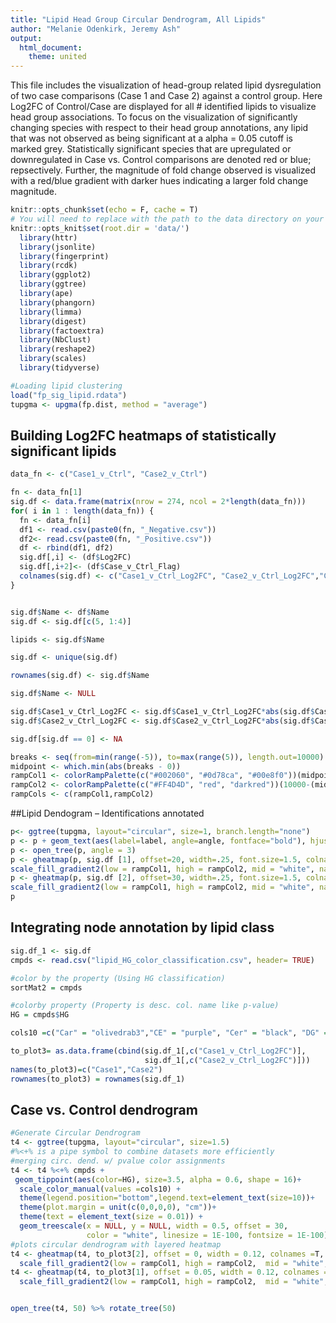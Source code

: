 ---
title: "Lipid Head Group Circular Dendrogram, All Lipids"
author: "Melanie Odenkirk, Jeremy Ash"
output:
  html_document:
    theme: united 
---

This file includes the visualization of head-group related lipid dysregulation of two case comparisons (Case 1 and Case 2) against a control group. Here Log2FC of Control/Case are displayed for all # identified lipids to visualize head group associations. To focus on the visualization of significantly changing species with respect to their head group annotations, any lipid that was not observed as being significant at a alpha = 0.05 cutoff is marked grey. Statistically significant species that are upregulated or downregulated in Case vs. Control comparisons are denoted red or blue; repsectively. Further, the magnitude of fold change observed is visualized with a red/blue gradient with darker hues indicating a larger fold change magnitude. 



```{r setup, include=FALSE}
knitr::opts_chunk$set(echo = F, cache = T)
# You will need to replace with the path to the data directory on your machine
knitr::opts_knit$set(root.dir = 'data/')
  library(httr)
  library(jsonlite)
  library(fingerprint)
  library(rcdk)
  library(ggplot2)
  library(ggtree)
  library(ape)
  library(phangorn)
  library(limma)
  library(digest)
  library(factoextra)
  library(NbClust)
  library(reshape2)
  library(scales)
  library(tidyverse)
```


```{r, include=FALSE}
#Loading lipid clustering
load("fp_sig_lipid.rdata")
tupgma <- upgma(fp.dist, method = "average")
```


## Building Log2FC heatmaps of statistically significant lipids
```{r pressure, echo=FALSE, include=FALSE}
data_fn <- c("Case1_v_Ctrl", "Case2_v_Ctrl")

fn <- data_fn[1]
sig.df <- data.frame(matrix(nrow = 274, ncol = 2*length(data_fn)))
for( i in 1 : length(data_fn)) {
  fn <- data_fn[i]
  df1 <- read.csv(paste0(fn, "_Negative.csv"))
  df2<- read.csv(paste0(fn, "_Positive.csv"))
  df <- rbind(df1, df2)
  sig.df[,i] <- (df$Log2FC)
  sig.df[,i+2]<- (df$Case_v_Ctrl_Flag) 
  colnames(sig.df) <- c("Case1_v_Ctrl_Log2FC", "Case2_v_Ctrl_Log2FC","Case1_v_Ctrl_Flag", "Case2_v_Ctrl_Flag")
}


sig.df$Name <- df$Name
sig.df <- sig.df[c(5, 1:4)]

lipids <- sig.df$Name

sig.df <- unique(sig.df)

rownames(sig.df) <- sig.df$Name

sig.df$Name <- NULL

sig.df$Case1_v_Ctrl_Log2FC <- sig.df$Case1_v_Ctrl_Log2FC*abs(sig.df$Case1_v_Ctrl_Flag)
sig.df$Case2_v_Ctrl_Log2FC <- sig.df$Case2_v_Ctrl_Log2FC*abs(sig.df$Case2_v_Ctrl_Flag)

sig.df[sig.df == 0] <- NA

breaks <- seq(from=min(range(-5)), to=max(range(5)), length.out=10000)
midpoint <- which.min(abs(breaks - 0))
rampCol1 <- colorRampPalette(c("#002060", "#0d78ca", "#00e8f0"))(midpoint)
rampCol2 <- colorRampPalette(c("#FF4D4D", "red", "darkred"))(10000-(midpoint+1))
rampCols <- c(rampCol1,rampCol2)

```

##Lipid Dendogram -- Identifications annotated

```{r, echo=FALSE, fig.height=12, fig.width=12, message=FALSE, warning=FALSE, include = FALSE}
p<- ggtree(tupgma, layout="circular", size=1, branch.length="none")
p <- p + geom_text(aes(label=label, angle=angle, fontface="bold"), hjust=-0.15, size=1.65)
p <- open_tree(p, angle = 3)
p <- gheatmap(p, sig.df [1], offset=20, width=.25, font.size=1.5, colnames = F)+
scale_fill_gradient2(low = rampCol1, high = rampCol2, mid = "white", na.value = "grey70", midpoint = 0)
p <- gheatmap(p, sig.df [2], offset=30, width=.25, font.size=1.5, colnames = F)+
scale_fill_gradient2(low = rampCol1, high = rampCol2, mid = "white", na.value = "grey70", midpoint = 0)
p
```

## Integrating node annotation by lipid class
```{r, echo=FALSE}

sig.df_1 <- sig.df
cmpds <- read.csv("lipid_HG_color_classification.csv", header= TRUE)

#color by the property (Using HG classification)
sortMat2 = cmpds

#colorby property (Property is desc. col. name like p-value)
HG = cmpds$HG

cols10 =c("Car" = "olivedrab3","CE" = "purple", "Cer" = "black", "DG" = "gold3", "HexCer" = "darkcyan" ,"MG"= "grey", "LPC" = "forestgreen", "PC" = "forestgreen", "PC O-" = "forestgreen", "PC P-" = "forestgreen", "LPE" = "maroon", "PE" = "maroon", "PE P-" = "maroon", "PI" = "dodgerblue1","SM" = "ghostwhite","TG" = "navy", "PE O-" = "maroon", "PG" = "firebrick2", "PS" = "darkorange", "CL" = "turquoise2", "GM3" = "salmon", "PA" = "pink", "MGDG" ="blue", "SQDG" = "magenta2")

to_plot3= as.data.frame(cbind(sig.df_1[,c("Case1_v_Ctrl_Log2FC")], 
                              sig.df_1[,c("Case2_v_Ctrl_Log2FC")])) 
names(to_plot3)=c("Case1","Case2")
rownames(to_plot3) = rownames(sig.df_1)
```

## Case vs. Control dendrogram

```{r, echo=FALSE, fig.height=16, fig.width=16, message=FALSE, warning=FALSE, include = TRUE}
#Generate Circular Dendrogram
t4 <- ggtree(tupgma, layout="circular", size=1.5) 
#%<+% is a pipe symbol to combine datasets more efficiently
#merging circ. dend. w/ pvalue color assignments
t4 <- t4 %<+% cmpds +
 geom_tippoint(aes(color=HG), size=3.5, alpha = 0.6, shape = 16)+
  scale_color_manual(values =cols10) +
  theme(legend.position="bottom",legend.text=element_text(size=10))+
  theme(plot.margin = unit(c(0,0,0,0), "cm"))+
  theme(text = element_text(size = 0.01)) +
  geom_treescale(x = NULL, y = NULL, width = 0.5, offset = 30,
                 color = "white", linesize = 1E-100, fontsize = 1E-100)
#plots circular dendrogram with layered heatmap
t4 <- gheatmap(t4, to_plot3[2], offset = 0, width = 0.12, colnames =T, colnames_angle = 50)  +
  scale_fill_gradient2(low = rampCol1, high = rampCol2,  mid = "white", na.value = "grey70", midpoint = 0)
t4 <- gheatmap(t4, to_plot3[1], offset = 0.05, width = 0.12, colnames =T, colnames_angle = 50)  +
  scale_fill_gradient2(low = rampCol1, high = rampCol2,  mid = "white", na.value = "grey70", midpoint = 0)


open_tree(t4, 50) %>% rotate_tree(50)
```




